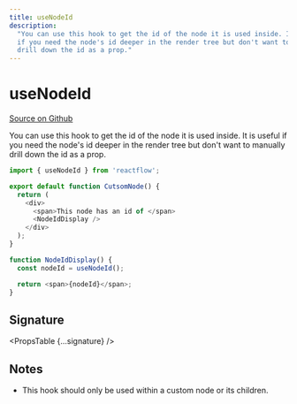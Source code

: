 ```yaml
---
title: useNodeId
description:
  "You can use this hook to get the id of the node it is used inside. It is useful
  if you need the node's id deeper in the render tree but don't want to manually
  drill down the id as a prop."
---
```



# useNodeId

[Source on Github](https://github.com/wbkd/react-flow/blob/bacaa99c73b347856f63c5d495f5a0829be1e431/packages/core/src/contexts/NodeIdContext.ts/#L7)

You can use this hook to get the id of the node it is used inside. It is useful
if you need the node's id deeper in the render tree but don't want to manually
drill down the id as a prop.

```js
import { useNodeId } from 'reactflow';

export default function CutsomNode() {
  return (
    <div>
      <span>This node has an id of </span>
      <NodeIdDisplay />
    </div>
  );
}

function NodeIdDisplay() {
  const nodeId = useNodeId();

  return <span>{nodeId}</span>;
}
```

## Signature

<PropsTable {...signature} />

## Notes

- This hook should only be used within a custom node or its children.
